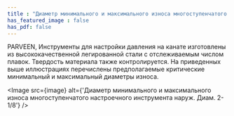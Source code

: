 ```yaml
---
title : "Диаметр минимального и максимального износа многоступенчатого настроечного инструмента наруж. Диам. 2-1/8"
has_featured_image : false
has_pdf: false
---
```



PARVEEN, Инструменты для настройки давления на канате изготовлены из высококачественной легированной стали с отслеживаемым числом плавок. Твердость материала также контролируется.
На приведенных выше иллюстрациях перечислены предполагаемые критические минимальный и максимальный диаметры износа.

<Image src={image} alt={'Диаметр минимального и максимального износа многоступенчатого настроечного инструмента наруж. Диам. 2-1/8'} />